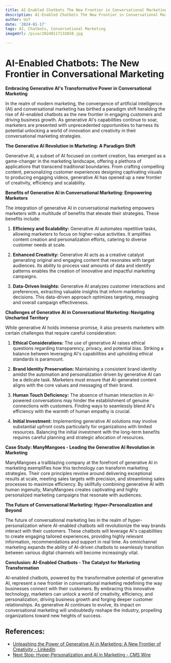 ```yaml
---
title: AI-Enabled Chatbots The New Frontier in Conversational Marketing
description: AI-Enabled Chatbots The New Frontier in Conversational Marketing
author: Usf
date: '2024-01-17'
tags: AI, Chatbots, Conversational Marketing
imageUrl: /pixa/20240117132658.jpg

---
```

# AI-Enabled  Chatbots:  The New Frontier  in Conversational Marketing

**Embracing Generative AI's Transformative Power  in Conversational Marketing**

In the realm of modern marketing, the convergence of artificial intelligence (AI) and conversational marketing has birthed a paradigm shift heralding the rise of AI-enabled chatbots as the new frontier  in engaging customers and driving  business growth. As  generative AI's capabilities  continue to soar, marketers are presented with unprecedented opportunities to harness  its potential unlocking a world of innovation and creativity in their  conversational marketing strategies.

**The Generative AI Revolution in Marketing: A Paradigm Shift**

Generative AI,  a subset of AI focused on content creation, has emerged as a game-changer in the marketing landscape, offering  a plethora  of  applications that transcend traditional boundaries. From crafting  compelling content, personalizing customer experiences designing captivating visuals to producing engaging videos, generative AI has opened up a new frontier  of creativity, efficiency and scalability.

**Benefits of Generative AI in Conversational Marketing: Empowering Marketers**

The integration of  generative AI  in conversational marketing empowers  marketers with a multitude of benefits that  elevate their strategies. These benefits include:

1. **Efficiency and Scalability:** Generative AI automates  repetitive tasks, allowing marketers  to focus on higher-value activities. It amplifies content creation and personalization efforts, catering to  diverse customer needs at scale.

2. **Enhanced Creativity:** Generative AI acts as a creative catalyst generating original and engaging content that resonates with target audiences. Its ability to  process vast amounts of  data and identify patterns enables the creation of innovative and impactful marketing campaigns.

3. **Data-Driven  Insights:** Generative AI analyzes customer interactions and preferences, extracting valuable insights  that inform marketing decisions. This data-driven approach optimizes targeting, messaging and overall campaign effectiveness.

**Challenges  of Generative AI in Conversational Marketing: Navigating Uncharted Territory**

While generative AI holds immense promise, it also presents marketers with certain challenges that  require careful consideration:

1. **Ethical Considerations:**  The  use of generative AI raises ethical questions  regarding transparency, privacy, and potential bias. Striking a balance between  leveraging  AI's  capabilities  and upholding ethical  standards is paramount.

2. **Brand Identity Preservation:** Maintaining a  consistent brand  identity  amidst the automation and personalization driven by  generative AI can be  a delicate task. Marketers must ensure that AI-generated content aligns with the core values and messaging of their brand.

3.  **Human Touch Deficiency:** The absence of human interaction in AI-powered conversations may hinder the establishment of genuine connections with customers. Finding ways to seamlessly blend AI's efficiency with the warmth of human empathy is crucial.

4. **Initial Investment:** Implementing generative AI solutions may involve substantial upfront costs particularly for organizations with limited resources. Balancing the initial investment  with the long-term benefits requires careful planning and strategic  allocation of  resources.

**Case Study: ManyMangoes - Leading the Generative AI Revolution in Marketing**

ManyMangoes a trailblazing company at the forefront of generative AI  in  marketing exemplifies how  this technology can transform marketing strategies. Their core principles revolve around delivering exceptional results at scale,  meeting sales targets with precision, and streamlining sales processes to maximize efficiency. By skillfully combining generative AI with human ingenuity, ManyMangoes  creates captivating and highly personalized marketing campaigns that resonate with audiences.

**The Future of Conversational Marketing: Hyper-Personalization and Beyond**

The future  of conversational  marketing lies in the realm of  hyper-personalization where AI-enabled chatbots will revolutionize the way brands interact  with their customers. These chatbots will leverage AI's capabilities  to create  engaging tailored experiences,  providing highly relevant information, recommendations and support in real time. As omnichannel marketing  expands the ability of AI-driven chatbots to seamlessly transition between various digital channels will become increasingly vital.

**Conclusion: AI-Enabled Chatbots -  The Catalyst for Marketing Transformation**

AI-enabled chatbots, powered by the transformative potential of generative AI, represent a new frontier in conversational marketing redefining the way  businesses connect with their customers. By embracing this innovative technology, marketers  can unlock a  world of creativity, efficiency, and personalization, driving business growth and forging deeper customer  relationships. As generative AI continues to evolve, its impact on conversational marketing will undoubtedly reshape the industry, propelling organizations toward new heights of success.

## References:
- [Unleashing the Power of Generative AI in Marketing: A New Frontier of Creativity - LinkedIn](https://www.linkedin.com/pulse/unleashing-power-generative-ai-marketing-new-frontier-mark-muthama-1e)
- [Next Stop: Hyper-Personalization and AI in Marketing - CMS Wire](https://www.cmswire.com/digital-marketing/ai-in-marketing-more-personalization-in-the-next-decade/)
